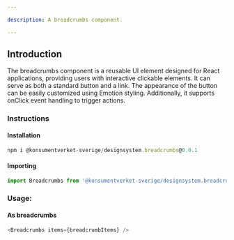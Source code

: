 ```yaml
---

description: A breadcrumbs component.

---
```


## Introduction

The breadcrumbs component is a reusable UI element designed for React applications, providing users with interactive clickable elements. It can serve as both a standard button and a link. The appearance of the button can be easily customized using Emotion styling. Additionally, it supports onClick event handling to trigger actions.


### Instructions
#### Installation

```js
npm i @konsumentverket-sverige/designsystem.breadcrumbs@0.0.1
```

#### Importing

```js
import Breadcrumbs from '@konsumentverket-sverige/designsystem.breadcrumbs@0.0.1';
```

### Usage:

#### As breadcrumbs
```js
<Breadcrumbs items={breadcrumbItems} />
```
